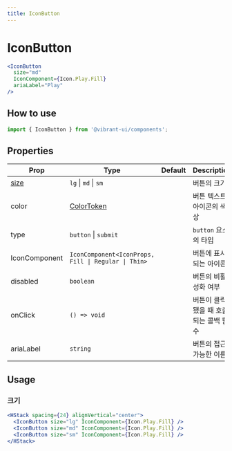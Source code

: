 ```yaml
---
title: IconButton
---
```


# IconButton

```jsx live
<IconButton
  size="md"
  IconComponent={Icon.Play.Fill}
  ariaLabel="Play"
/>
```

## How to use

```jsx
import { IconButton } from '@vibrant-ui/components';
```

## Properties

| Prop          | Type                                                 | Default | Description                           |
| ------------- | ---------------------------------------------------- | ------- | ------------------------------------- |
| [size](#크기) | `lg` \| `md` \| `sm`                                 |         | 버튼의 크기                           |
| color         | [ColorToken](/docs/core-concepts/colors/color-token) |         | 버튼 텍스트, 아이콘의 색상            |
| type          | `button` \| `submit `                                |         | `button` 요소의 타입                  |
| IconComponent | `IconComponent<IconProps, Fill \| Regular \| Thin>`  |         | 버튼에 표시되는 아이콘                |
| disabled      | `boolean`                                            |         | 버튼의 비활성화 여부                  |
| onClick       | `() => void`                                         |         | 버튼이 클릭됐을 때 호출되는 콜백 함수 |
| ariaLabel     | `string`                                             |         | 버튼의 접근 가능한 이름               |

## Usage

### 크기

```jsx live
<HStack spacing={24} alignVertical="center">
  <IconButton size="lg" IconComponent={Icon.Play.Fill} />
  <IconButton size="md" IconComponent={Icon.Play.Fill} />
  <IconButton size="sm" IconComponent={Icon.Play.Fill} />
</HStack>
```
